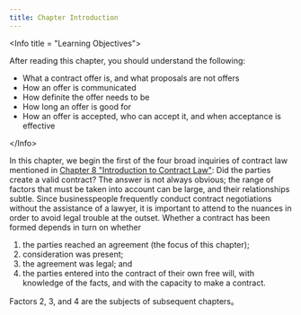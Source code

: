 ```yaml
---
title: Chapter Introduction 
---
```

<div className="content-chunk" data-subsection-id = "">
&lt;Info title = "Learning Objectives"&gt;

After reading this chapter, you should understand the following: 

* What a contract offer is, and what proposals are not offers
* How an offer is communicated
* How definite the offer needs to be
* How long an offer is good for
* How an offer is accepted, who can accept it, and when acceptance is effective

&lt;/Info&gt;

In this chapter, we begin the first of the four broad inquiries of contract law mentioned in [Chapter 8 "Introduction to Contract Law"](https://saylordotorg.github.io/text_business-law-and-the-legal-environment-v1.0-a/mayer_1.0-ch08#mayer_1.0-ch08): Did the parties create a valid contract? The answer is not always obvious; the range of factors that must be taken into account can be large, and their relationships subtle. Since businesspeople frequently conduct contract negotiations without the assistance of a lawyer, it is important to attend to the nuances in order to avoid legal trouble at the outset. Whether a contract has been formed depends in turn on whether

1.  the parties reached an agreement (the focus of this chapter);
2.  consideration was present;
3.  the agreement was legal; and
4.  the parties entered into the contract of their own free will, with knowledge of the facts, and with the capacity to make a contract.

Factors 2, 3, and 4 are the subjects of subsequent chapters。
</div>
